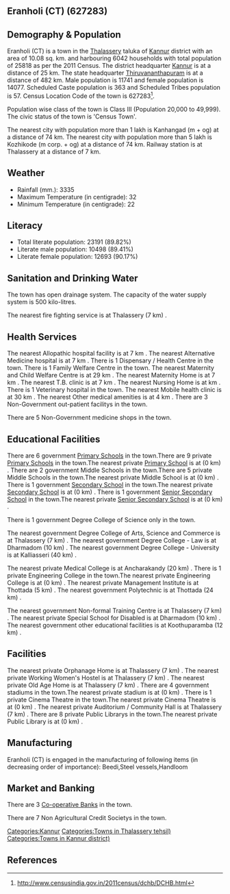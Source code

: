 {{Infobox settlement
| name=Eranholi (CT)
| native_name=
| native_name_lang=
| other_name=
| nickname=
| settlement_type=Town
| image_skyline=
| image_alt=
| image_caption=
| pushpin_map=India Kerala
| pushpin_label_position=right
| pushpin_map_alt=
| pushpin_map_caption=Location in Kerala, India
| latd=
| latm=
| lats=
| latNS=
| longd=
| longm=
| longs=
| longEW=
| coordinates_display=inline,title
| subdivision_type=Country
| subdivision_name={{flag|India}}
| subdivision_type1=[[States and territories of India|State]]
| subdivision_name1=Kerala 
| subdivision_type2=[[List of districts of India|District]]
| subdivision_name2=Kannur
| subdivision_type3=Tahsil
| subdivision_name3=Thalassery
| website=
| established_title=<!-- Established -->
| established_date=
| founder=
| named_for=
| government_type=
| governing_body=
| unit_pref=Metric
| area_footnotes=
| area_rank=
| area_total_km2=10.08
| elevation_footnotes=
| elevation_m=
| population_total=25818
| population_as_of=2011
| population_rank=
| population_density_km2=2561
| population_demonym=
| population_footnotes=
| demographics_type1=Languages=
| demographics1_title1=Official=
| demographics1_info1=[[Malayalam language|Malayalam]]
| timezone1=[[Indian Standard Time|IST]]
| utc_offset1==+5:30
| postal_code_type=[[Postal Index Number|PIN]]
| postal_code=
| area_code_type=Telephone code
| area_code=
| registration_plate=
| blank1_name_sec1=Nearest city
| blank1_info_sec1=[[Kanhangad  (m + og)]]
| blank2_name_sec1=[[Human sex ratio|Sex ratio]]
| blank2_info_sec1=1198
| blank3_name_sec1=Literacy
| blank3_info_sec1=89.82%
| blank1_name_sec2=[[2011 Census of India|2011 census]] code
| blank1_info_sec2=627283
| footnotes=
}}

== Eranholi (CT) (627283) ==

== Demography & Population ==

Eranholi (CT) is a town in the [[Thalassery]] taluka of [[Kannur]] district with an area of 10.08 sq. km. and harbouring 6042 households with total population of 25818 as per the 2011 Census. The district headquarter [[Kannur]] is at a distance of 25 km. The state headquarter [[Thiruvananthapuram]] is at a distance of 482 km. Male population is 11741 and female population is 14077. Scheduled Caste population is 363 and Scheduled Tribes population is 57. Census Location Code of the town is 627283<ref>http://www.censusindia.gov.in/2011census/dchb/DCHB.html</ref>.

Population wise class of the town is Class III (Population 20,000 to 49,999).
The civic status of the town is 'Census Town'.

The nearest city with population more than 1 lakh is Kanhangad  (m + og) at a distance of 74 km. The nearest city with population more than 5 lakh is Kozhikode (m corp. + og) at a distance of 74 km. Railway station is at Thalassery at a distance of 7 km.


== Weather ==  
* Rainfall (mm.): 3335 
* Maximum Temperature (in centigrade): 32
* Minimum Temperature (in centigrade): 22


== Literacy ==  
* Total literate population: 23191 (89.82%)
* Literate male population: 10498 (89.41%)
* Literate female population: 12693 (90.17%)


== Sanitation and Drinking Water ==  
The town has open drainage system.
The capacity of the water supply system is 500 kilo-litres.

The nearest fire fighting service is at Thalassery (7 km) .


== Health Services ==
The nearest Allopathic hospital facility is at 7 km .
The nearest Alternative Medicine hospital is at 7 km .
There is 1 Dispensary / Health Centre in the town.
There is 1 Family Welfare Centre in the town.
The nearest Maternity and Child Welfare Centre is at 29 km .
The nearest Maternity Home is at 7 km .
The nearest T.B. clinic is at 7 km .
The nearest Nursing Home is at  km .
There is 1 Veterinary hospital in the town.
The nearest Mobile health clinic is at 30 km .
The nearest Other medical amenities is at 4 km .
There are 3 Non-Government out-patient facilitys in the town.


There are 5 Non-Government medicine shops in the town.


== Educational Facilities ==
There are 6 government [[Primary School]]s in the town.There are 9 private [[Primary School]]s in the town.The nearest private [[Primary School]] is at  (0 km) .
There are 2 government Middle Schools in the town.There are 5 private Middle Schools in the town.The nearest private Middle School is at  (0 km) .
There is 1 government [[Secondary School]] in the town.The nearest private [[Secondary School]] is at  (0 km) .
There is 1 government [[Senior Secondary School]] in the town.The nearest private [[Senior Secondary School]] is at  (0 km) .
 
There is 1 government Degree College of Science only in the town. 
 
 
 
The nearest government Degree College of Arts, Science and Commerce is at Thalassery (7 km) .
The nearest government Degree College - Law is at Dharmadom (10 km) .
The nearest government Degree College - University is at Kalliasseri (40 km) .
 
The nearest private Medical College is at Ancharakandy (20 km) .
There is 1 private Engineering College in the town.The nearest private Engineering College is at  (0 km) .
The nearest private Management Institute is at Thottada  (5 km) .
The nearest government Polytechnic is at Thottada (24 km) .
 
The nearest government Non-formal Training Centre is at Thalassery (7 km) .
The nearest private Special School for Disabled is at Dharmadom (10 km) .
The nearest government other educational facilities is at Koothuparamba (12 km) .


== Facilities ==
The nearest private Orphanage Home is at Thalassery (7 km) .
The nearest private Working Women's Hostel is at Thalassery (7 km) .
The nearest private Old Age Home is at Thalassery (7 km) .
There are 4 government stadiums in the town.The nearest private stadium is at  (0 km) .
There is 1 private Cinema Theatre in the town.The nearest private Cinema Theatre is at  (0 km) .
The nearest private Auditorium / Community Hall is at Thalassery (7 km) .
There are 8 private Public Librarys in the town.The nearest private Public Library is at  (0 km) .


== Manufacturing ==
Eranholi (CT) is engaged in the manufacturing of following items (in decreasing order of importance): Beedi,Steel vessels,Handloom


== Market and Banking ==


There are 3 [[Co-operative Bank]]s in the town.

There are 7 Non Agricultural Credit Societys in the town.


[[Categories:Kannur]]
[[Categories:Towns in Thalassery tehsil)]]
[[Categories:Towns in Kannur district)]]


== References ==
{{Reflist}}



